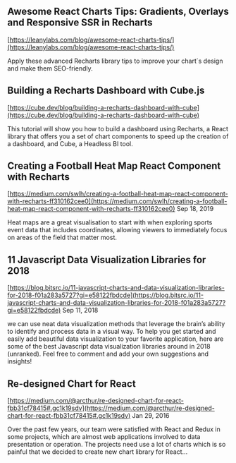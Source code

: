 ## Awesome React Charts Tips: Gradients, Overlays and Responsive SSR in Recharts

[https://leanylabs.com/blog/awesome-react-charts-tips/](https://leanylabs.com/blog/awesome-react-charts-tips/)

Apply these advanced Recharts library tips to improve your chart`s design and make them SEO-friendly.

## Building a Recharts Dashboard with Cube.js

[https://cube.dev/blog/building-a-recharts-dashboard-with-cube](https://cube.dev/blog/building-a-recharts-dashboard-with-cube)

This tutorial will show you how to build a dashboard using Recharts, a React library that offers you a set of chart components to speed up the creation of a dashboard, and Cube, a Headless BI tool.

## Creating a Football Heat Map React Component with Recharts

[https://medium.com/swlh/creating-a-football-heat-map-react-component-with-recharts-ff310162cee0](https://medium.com/swlh/creating-a-football-heat-map-react-component-with-recharts-ff310162cee0)
Sep 18, 2019

Heat maps are a great visualisation to start with when exploring sports event data that includes coordinates, allowing viewers to immediately focus on areas of the field that matter most.

## 11 Javascript Data Visualization Libraries for 2018

[https://blog.bitsrc.io/11-javascript-charts-and-data-visualization-libraries-for-2018-f01a283a5727?gi=e58122fbdcde](https://blog.bitsrc.io/11-javascript-charts-and-data-visualization-libraries-for-2018-f01a283a5727?gi=e58122fbdcde)
Sep 11, 2018

we can use neat data visualization methods that leverage the brain’s ability to identify and process data in a visual way. To help you get started and easily add beautiful data visualization to your favorite application, here are some of the best Javascript data visualization libraries around in 2018 (unranked). Feel free to comment and add your own suggestions and insights!

## Re-designed Chart for React

[https://medium.com/@arcthur/re-designed-chart-for-react-fbb31cf78415#.gc1k19sdv](https://medium.com/@arcthur/re-designed-chart-for-react-fbb31cf78415#.gc1k19sdv)
Jan 29, 2016

Over the past few years, our team were satisfied with React and Redux in some projects, which are almost web applications involved to data presentation or operation. The projects need use a lot of charts which is so painful that we decided to create new chart library for React...
